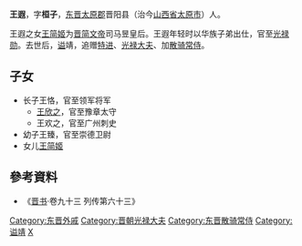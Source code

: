{{for|琅琊王氏的王遐|王祥#曾孙}}
'''王遐'''，字'''桓子'''，[[东晋|东晋]][[太原郡|太原郡]]晋阳县（治今[[山西省|山西省]][[太原市|太原市]]）人。

王遐之女[[王简姬|王简姬]]为[[晋简文帝|晋简文帝]]司马昱皇后。王遐年轻时以华族子弟出仕，官至[[光禄勋|光禄勋]]。去世后，[[谥|谥]]靖，追赠[[特进|特进]]、[[光禄大夫|光禄大夫]]、加[[散骑常侍|散骑常侍]]。
== 子女 ==
*长子王恪，官至领军将军
**[[王欣之|王欣之]]，官至豫章太守
**王欢之，官至广州刺史
*幼子王臻，官至崇德卫尉
*女儿[[王简姬|王简姬]]
== 參考資料 ==
*《[[晋书|晋书]]·卷九十三 列传第六十三》

{{DEFAULTSORT:W}}

[[Category:东晋外戚|Category:东晋外戚]]
[[Category:晋朝光禄大夫|Category:晋朝光禄大夫]]
[[Category:东晋散骑常侍|Category:东晋散骑常侍]]
[[Category:谥靖|Category:谥靖]]
[[Category:太原王氏|X]]